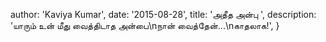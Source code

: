   author: 'Kaviya Kumar',
  date: '2015-08-28',
  title: 'அதீத அன்பு ',
  description: 'யாரும் உன் மீது வைத்திடாத அன்பை\nநான் வைத்தேன்...\nகாதலாக!',
}
